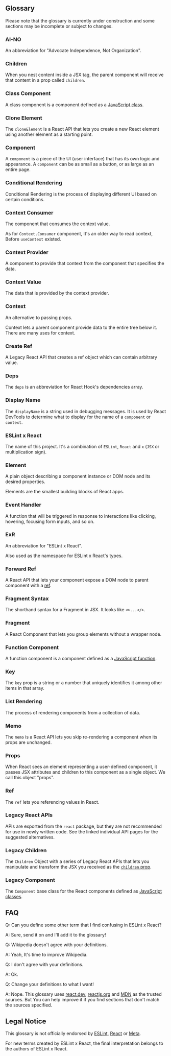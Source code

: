 
## Glossary

<Warning>
Please note that the glossary is currently under construction and some sections may be incomplete or subject to changes.
</Warning>

### AI-NO

An abbreviation for "Advocate Independence, Not Organization".

### Children

When you nest content inside a JSX tag, the parent component will receive that content in a prop called `children`.

### Class Component

A class component is a component defined as a [JavaScript class](https://developer.mozilla.org/en-US/docs/Web/JavaScript/Reference/Classes).

### Clone Element

The `cloneElement` is a React API that lets you create a new React element using another element as a starting point.

### Component

A `component` is a piece of the UI (user interface) that has its own logic and appearance. A `component` can be as small as a button, or as large as an entire page.

### Conditional Rendering

Conditional Rendering is the process of displaying different UI based on certain conditions.

### Context Consumer

The component that consumes the context value.

As for `Context.Consumer` component, It's an older way to read context, Before `useContext` existed.

### Context Provider

A component to provide that context from the component that specifies the data.

### Context Value

The data that is provided by the context provider.

### Context

An alternative to passing props.

Context lets a parent component provide data to the entire tree below it. There are many uses for context.

### Create Ref

A Legacy React API that creates a ref object which can contain arbitrary value.

### Deps

The `deps` is an abbreviation for React Hook's dependencies array.

### Display Name

The `displayName` is a string used in debugging messages. It is used by React DevTools to determine what to display for the name of a `component` or `context`.

### ESLint x React

The name of this project. It's a combination of `ESLint`, `React` and `x` (`JSX` or multiplication sign).

### Element

A plain object describing a component instance or DOM node and its desired properties.

Elements are the smallest building blocks of React apps.

### Event Handler

A function that will be triggered in response to interactions like clicking, hovering, focusing form inputs, and so on.

### ExR

An abbreviation for "ESLint x React".

Also used as the namespace for ESLint x React's types.

### Forward Ref

A React API that lets your component expose a DOM node to parent component with a [ref](https://react.dev/learn/manipulating-the-dom-with-refs).

### Fragment Syntax

The shorthand syntax for a Fragment in JSX. It looks like `<>...</>`.

### Fragment

A React Component that lets you group elements without a wrapper node.

### Function Component

A function component is a component defined as a [JavaScript function](https://developer.mozilla.org/en-US/docs/Web/JavaScript/Reference/Functions).

### Key

The `key` prop is a string or a number that uniquely identifies it among other items in that array.

### List Rendering

The process of rendering components from a collection of data.

### Memo

The `memo` is a React API lets you skip re-rendering a component when its props are unchanged.

### Props

When React sees an element representing a user-defined component, it passes JSX attributes and children to this component as a single object. We call this object "props".

### Ref

The `ref` lets you referencing values in React.

### Legacy React APIs

APIs are exported from the `react` package, but they are not recommended for use in newly written code. See the linked individual API pages for the suggested alternatives.

### Legacy Children

The `Children` Object with a series of Legacy React APIs that lets you manipulate and transform the JSX you received as the [`children` prop](https://react.dev/learn/passing-props-to-a-component#passing-jsx-as-children).

### Legacy Component

The `Component` base class for the React components defined as [JavaScript classes](https://developer.mozilla.org/en-US/docs/Web/JavaScript/Reference/Classes).

## FAQ

Q: Can you define some other term that I find confusing in ESLint x React?

A: Sure, send it on and I'll add it to the glossary!

Q: Wikipedia doesn't agree with your definitions.

A: Yeah, It's time to improve Wikipedia.

Q: I don't agree with your definitions.

A: Ok.

Q: Change your definitions to what I want!

A: Nope. This glossary uses [react.dev](https://react.dev), [reactjs.org](https://legacy.reactjs.org) and [MDN](https://developer.mozilla.org) as the trusted sources. But You can help improve it if you find sections that don't match the sources specified.

## Legal Notice

This glossary is not officially endorsed by [ESLint](https://eslint.org), [React](https://react.dev) or [Meta](https://www.meta.com).

For new terms created by ESLint x React, the final interpretation belongs to the authors of ESLint x React.
